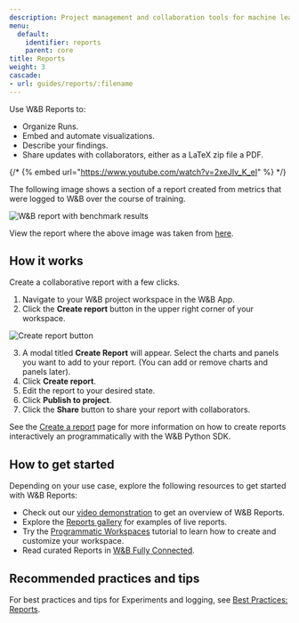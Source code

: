 ```yaml
---
description: Project management and collaboration tools for machine learning projects
menu:
  default:
    identifier: reports
    parent: core
title: Reports
weight: 3
cascade:
- url: guides/reports/:filename
---
```



<CardGroup cols={2}>
<Card title="Try in Colab" href="https://colab.research.google.com/github/wandb/examples/blob/master/colabs/intro/Report_API_Quickstart.ipynb" icon="python"/>
<Card title="Try in W&B" href="https://wandb.ai/stacey/deep-drive/reports/The-View-from-the-Driver-s-Seat--Vmlldzo1MTg5NQ?utm_source=fully_connected&utm_medium=blog&utm_campaign=view+from+the+drivers+seat" icon="sliders-up"/>
</CardGroup>

Use W&B Reports to:
- Organize Runs.
- Embed and automate visualizations.
- Describe your findings.
- Share updates with collaborators, either as a LaTeX zip file a PDF.

{/* {% embed url="https://www.youtube.com/watch?v=2xeJIv_K_eI" %} */}

The following image shows a section of a report created from metrics that were logged to W&B over the course of training. 

<Frame>
    <img src="/images/reports/safe-lite-benchmark-with-comments.png" alt="W&B report with benchmark results" max-width="90%"  />
</Frame>

View the report where the above image was taken from [here](https://wandb.ai/stacey/saferlife/reports/SafeLife-Benchmark-Experiments--Vmlldzo0NjE4MzM).

## How it works
Create a collaborative report with a few clicks.

1. Navigate to your W&B project workspace in the W&B App.
2. Click the **Create report** button in the upper right corner of your workspace.

<Frame>
    <img src="/images/reports/create_a_report_button.png" alt="Create report button" max-width="90%"  />
</Frame>

3. A modal titled **Create Report** will appear. Select the charts and panels you want to add to your report. (You can add or remove charts and panels later).
4. Click **Create report**. 
5. Edit the report to your desired state. 
6. Click **Publish to project**.
7. Click the **Share** button to share your report with collaborators. 

See the [Create a report](./create-a-report) page for more information on how to create reports interactively an programmatically with the W&B Python SDK.

## How to get started
Depending on your use case, explore the following resources to get started with W&B Reports:

* Check out our [video demonstration](https://www.youtube.com/watch?v=2xeJIv_K_eI) to get an overview of W&B Reports.
* Explore the [Reports gallery](./reports-gallery) for examples of live reports.
* Try the [Programmatic Workspaces](/tutorials/workspaces) tutorial to learn how to create and customize your workspace.
* Read curated Reports in [W&B Fully Connected](https://wandb.me/fc).

## Recommended practices and tips 

For best practices and tips for Experiments and logging, see [Best Practices: Reports](https://wandb.ai/wandb/pytorch-lightning-e2e/reports/W-B-Best-Practices-Guide--VmlldzozNTU1ODY1#reports).
